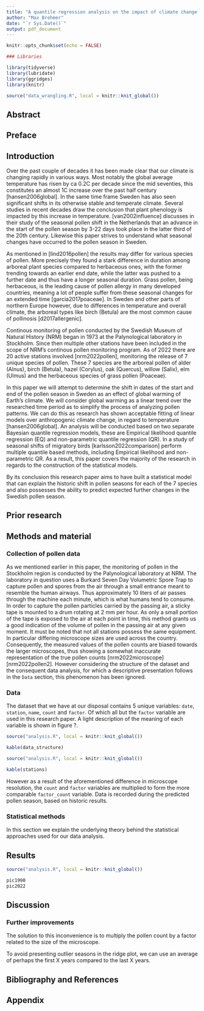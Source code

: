 ```yaml
---
title: "A quantile regression analysis on the impact of climate change on the seasonal pollen release in Sweden"
author: "Max Brehmer"
date: "`r Sys.Date()`"
output: pdf_document
---
```


```r
knitr::opts_chunk$set(echo = FALSE)
```

```r
### Libraries

library(tidyverse)
library(lubridate)
library(ggridges)
library(knitr)
```

```r
source("data_wrangling.R", local = knitr::knit_global())
```

## Abstract

## Preface

## Introduction
Over the past couple of decades it has been made clear that our climate is changing rapidly in various ways. Most notably the global average temperature has risen by ca 0.2C per decade since the mid seventies, this constitutes an almost 1C increase over the past half century [hansen2006global]. In the same time frame Sweden has also seen significant shifts in its otherwise stable and temperate climate. Several studies in recent decades draw the conclusion that plant phenology is impacted by this increase in temperature. [van2002influence] discusses in their study of the seasonal pollen shift in the Netherlands that an advance in the start of the pollen season by 3-22 days took place in the latter third of the 20th century. Likewise this paper strives to understand what seasonal changes have occurred to the pollen season in Sweden.

As mentioned in [lind2016pollen] the results may differ for various species of pollen. More precisely they found a stark difference in duration among arboreal plant species compared to herbaceous ones, with the former trending towards an earlier end date, while the latter was pushed to a further date and thus have a longer seasonal duration. Grass pollen, being herbaceous, is the leading cause of pollen allergy in many developed countries, meaning a lot of people suffer from these seasonal changes for an extended time [garcia2017poaceae]. In Sweden and other parts of northern Europe however, due to differences in temperature and overall climate, the arboreal types like birch (Betula) are the most common cause of pollinosis [d2017allergenic].

Continous monitoring of pollen conducted by the Swedish Museum of Natural History (NRM) began in 1973 at the Palynological laboratory in Stockholm. Since then multiple other stations have been included in the scope of NRM's continous pollen monitoring program. As of 2022 there are 20 active stations involved [nrm2022pollen], monitoring the release of 7 unique species of pollen. These 7 species are the arboreal pollen of alder (Alnus), birch (Betula), hazel (Corylus), oak (Quercus), willow (Salix), elm (Ulmus) and the herbaceous species of grass pollen (Poaceae).

In this paper we will attempt to determine the shift in dates of the start and end of the pollen season in Sweden as an effect of global warming of Earth's climate. We will consider global warming as a linear trend over the researched time period as to simplify the process of analyzing pollen patterns. We can do this as research has shown acceptable fitting of linear models over anthropogenic climate change, in regard to temperature [hansen2006global]. An analysis will be conducted based on two separate Bayesian quantile regression models, these are Empirical likelihood quantile regression (EQ) and non-parametric quantile regression (QR). In a study of seasonal shifts of migratory birds [karlsson2022comparison] perform multiple quantile based methods, including Empirical likelihood and non-parametric QR. As a result, this paper covers the majority of the research in regards to the construction of the statistical models.

By its conclusion this research paper aims to have built a statistical model that can explain the historic shift in pollen seasons for each of the 7 species and also possesses the ability to predict expected further changes in the Swedish pollen season.

## Prior research

## Methods and material

### Collection of pollen data
As we mentioned earlier in this paper, the monitoring of pollen in the Stockholm region is conducted by the Palynological laboratory at NRM. The laboratory in question uses a Burkard Seven Day Volumetric Spore Trap to capture pollen and spores from the air through a small entrance meant to resemble the human airways. Thus approximately 10 liters of air passes through the machine each minute, which is what humans tend to consume. In order to capture the pollen particles carried by the passing air, a sticky tape is mounted to a drum rotating at 2 mm per hour. As only a small portion of the tape is exposed to the air at each point in time, this method grants us a good indication of the volume of pollen in the passing air at any given moment. It must be noted that not all stations possess the same equipment. In particular differing microscope sizes are used across the country. Consequently, the measured values of the pollen counts are biased towards the larger microscopes, thus showing a somewhat inaccurate representation of the true pollen counts [nrm2022microscope] [nrm2022pollen2]. However considering the structure of the dataset and the consequent data analysis, for which a descriptive presentation follows in the `Data` section, this phenomenon has been ignored.

### Data
The dataset that we have at our disposal contains 5 unique variables: `date`, `station`, `name`, `count` and `factor`. Of which all but the `factor` variable are used in this research paper. A light description of the meaning of each variable is shown in figure ?.

```r
source("analysis.R", local = knitr::knit_global())

kable(data_structure)
```

```r
source("analysis.R", local = knitr::knit_global())

kable(stations)
```

However as a result of the aforementioned difference in microscope resolution, the `count` and `factor` variables are multiplied to form the more comparable `factor_count` variable. Data is recorded during the predicted pollen season, based on historic results.

### Statistical methods
In this section we explain the underlying theory behind the statistical approaches used for our data analysis. 

## Results
```r
source("analysis.R", local = knitr::knit_global())

pic1990
pic2022
```

## Discussion

### Further improvements
The solution to this inconvenience is to multiply the pollen count by a factor related to the size of the microscope.

To avoid presenting outlier seasons in the ridge plot, we can use an average of perhaps the first X years compared to the last X years.

## Bibliography and References

## Appendix





